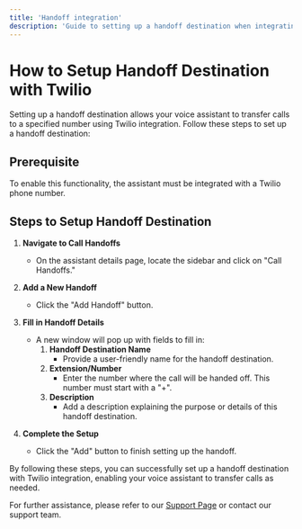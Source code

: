 ```yaml
---
title: 'Handoff integration'
description: 'Guide to setting up a handoff destination when integrating with Twilio'
---
```


# How to Setup Handoff Destination with Twilio

Setting up a handoff destination allows your voice assistant to transfer calls to a specified number using Twilio integration. Follow these steps to set up a handoff destination:

## Prerequisite

To enable this functionality, the assistant must be integrated with a Twilio phone number.

## Steps to Setup Handoff Destination

1. **Navigate to Call Handoffs**
   - On the assistant details page, locate the sidebar and click on "Call Handoffs."

2. **Add a New Handoff**
   - Click the "Add Handoff" button.

3. **Fill in Handoff Details**
   - A new window will pop up with fields to fill in:
     1. **Handoff Destination Name**
        - Provide a user-friendly name for the handoff destination.
     2. **Extension/Number**
        - Enter the number where the call will be handed off. This number must start with a "+".
     3. **Description**
        - Add a description explaining the purpose or details of this handoff destination.

4. **Complete the Setup**
   - Click the "Add" button to finish setting up the handoff.

By following these steps, you can successfully set up a handoff destination with Twilio integration, enabling your voice assistant to transfer calls as needed.

For further assistance, please refer to our [Support Page](/troubleshoot/support-guide) or contact our support team.

